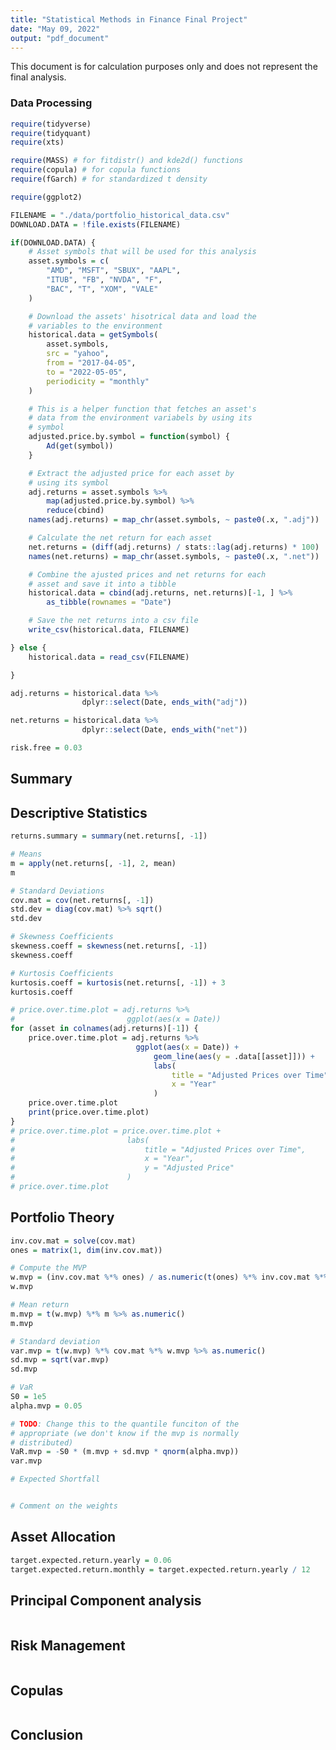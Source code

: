 ```yaml
---
title: "Statistical Methods in Finance Final Project"
date: "May 09, 2022"
output: "pdf_document"
---
```


This document is for calculation purposes only and does not represent the final analysis.

### Data Processing
```r
require(tidyverse)
require(tidyquant)
require(xts)

require(MASS) # for fitdistr() and kde2d() functions
require(copula) # for copula functions
require(fGarch) # for standardized t density

require(ggplot2)
```

```r
FILENAME = "./data/portfolio_historical_data.csv"
DOWNLOAD.DATA = !file.exists(FILENAME)
```
```r
if(DOWNLOAD.DATA) {
    # Asset symbols that will be used for this analysis
    asset.symbols = c(
        "AMD", "MSFT", "SBUX", "AAPL",
        "ITUB", "FB", "NVDA", "F",
        "BAC", "T", "XOM", "VALE"
    )

    # Download the assets' hisotrical data and load the
    # variables to the environment
    historical.data = getSymbols(
        asset.symbols,
        src = "yahoo",
        from = "2017-04-05",
        to = "2022-05-05",
        periodicity = "monthly"
    )

    # This is a helper function that fetches an asset's
    # data from the environment variabels by using its
    # symbol
    adjusted.price.by.symbol = function(symbol) {
        Ad(get(symbol))
    }

    # Extract the adjusted price for each asset by
    # using its symbol
    adj.returns = asset.symbols %>%
        map(adjusted.price.by.symbol) %>%
        reduce(cbind)
    names(adj.returns) = map_chr(asset.symbols, ~ paste0(.x, ".adj"))

    # Calculate the net return for each asset
    net.returns = (diff(adj.returns) / stats::lag(adj.returns) * 100)
    names(net.returns) = map_chr(asset.symbols, ~ paste0(.x, ".net"))

    # Combine the ajusted prices and net returns for each
    # asset and save it into a tibble
    historical.data = cbind(adj.returns, net.returns)[-1, ] %>%
        as_tibble(rownames = "Date")

    # Save the net returns into a csv file
    write_csv(historical.data, FILENAME)

} else {
    historical.data = read_csv(FILENAME)

}

adj.returns = historical.data %>%
                dplyr::select(Date, ends_with("adj"))

net.returns = historical.data %>%
                dplyr::select(Date, ends_with("net"))

risk.free = 0.03
```


## Summary

## Descriptive Statistics
```r
returns.summary = summary(net.returns[, -1])

# Means
m = apply(net.returns[, -1], 2, mean)
m

# Standard Deviations
cov.mat = cov(net.returns[, -1])
std.dev = diag(cov.mat) %>% sqrt()
std.dev

# Skewness Coefficients
skewness.coeff = skewness(net.returns[, -1])
skewness.coeff

# Kurtosis Coefficients
kurtosis.coeff = kurtosis(net.returns[, -1]) + 3
kurtosis.coeff

```
```r
# price.over.time.plot = adj.returns %>% 
#                         ggplot(aes(x = Date))
for (asset in colnames(adj.returns)[-1]) {
    price.over.time.plot = adj.returns %>% 
                            ggplot(aes(x = Date)) +
                                geom_line(aes(y = .data[[asset]])) + 
                                labs(
                                    title = "Adjusted Prices over Time",
                                    x = "Year"
                                )
    price.over.time.plot
    print(price.over.time.plot)
}
# price.over.time.plot = price.over.time.plot +
#                         labs(
#                             title = "Adjusted Prices over Time",
#                             x = "Year",
#                             y = "Adjusted Price"
#                         )
# price.over.time.plot


```
## Portfolio Theory
```r
inv.cov.mat = solve(cov.mat)
ones = matrix(1, dim(inv.cov.mat))

# Compute the MVP
w.mvp = (inv.cov.mat %*% ones) / as.numeric(t(ones) %*% inv.cov.mat %*% ones)
w.mvp

# Mean return
m.mvp = t(w.mvp) %*% m %>% as.numeric()
m.mvp

# Standard deviation
var.mvp = t(w.mvp) %*% cov.mat %*% w.mvp %>% as.numeric()
sd.mvp = sqrt(var.mvp)
sd.mvp

# VaR
S0 = 1e5
alpha.mvp = 0.05

# TODO: Change this to the quantile funciton of the
# appropriate (we don't know if the mvp is normally
# distributed)
VaR.mvp = -S0 * (m.mvp + sd.mvp * qnorm(alpha.mvp))
var.mvp

# Expected Shortfall


# Comment on the weights
```


## Asset Allocation
```r
target.expected.return.yearly = 0.06
target.expected.return.monthly = target.expected.return.yearly / 12

```

## Principal Component analysis
```r

```

## Risk Management
```r

```

## Copulas
```r

```

## Conclusion
```r

```